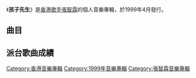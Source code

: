 {{Album infobox | <!-- See Wikipedia:WikiProject_Albums -->
| Name          = 孩子先生
| Type          = [[EP|EP]]
| Artist        = [[張智霖|張智霖]]
| Cover         = 
| Released      = 1999年4月
| Recorded      = 1998年－1999年
| Genre         = [[粵語流行音樂|粵語流行音樂]]
| Length        = 19:55
| Label         = [[百代唱片_(香港)|百代唱片]]
| Producer      = 
| Last album    = [[有沒有|有沒有]]<br>（1998年）
| This album    = '''孩子先生'''<br>（1999年）
| Next album    = [[至冧情歌集|至冧情歌集]]<br>（1999年）
}}

《'''孩子先生'''》是[[香港|香港]][[歌手|歌手]][[張智霖|張智霖]]的個人音樂專輯，於1999年4月發行。

==曲目==
{{Tracklist
| collapsed = 
| headline = 
| font_size = 
| total_length = 19:55

| all_producer = [[蔡一智|蔡一智]]

| extra_column =

| title1 = 一切從今天開始
| music1 = 
| lyrics1 = 
| arranger1 = 
| longnote1 = 
| length1 = 1:01

| title2 = 生生世世
| music2 = [[蔡一智|蔡一智]]
| lyrics2 = [[周禮茂|周禮茂]]
| arranger2 = [[王雙駿|王雙駿]]
| longnote2 = 
| length2 = 4:13

| title3 = 孩子先生
| music3 = [[張佳添|張佳添]]
| lyrics3 = [[黃偉文|黃偉文]]
| arranger3 = [[梁卓堃|梁卓堃]]
| longnote3 = 
| length3 = 3:00

| title4 = 生活習慣
| music4 = [[褚鎮東|褚鎮東]]<br>[[柳重言|柳重言]]
| lyrics4 = [[張美賢|張美賢]]
| arranger4 = [[陳嘉樂|陳嘉樂]]
| longnote4 = 
| length4 = 3:54

| title5 = 無味關懷
| music5 = [[周初晨|周初晨]]
| lyrics5 = [[林夕|林夕]]
| arranger5 = [[陳光榮|陳光榮]]
| longnote5 = 
| length5 = 3:44

| title6 = 日日夜夜生生世世
| music6 = 蔡一智
| lyrics6 = 
| arranger6 = 王雙駿
| longnote6 = 《生生世世》音樂版
| length6 = 4:01
}}

== 派台歌曲成績 ==


[[Category:香港音樂專輯|Category:香港音樂專輯]]
[[Category:1999年音樂專輯|Category:1999年音樂專輯]]
[[Category:張智霖音樂專輯|Category:張智霖音樂專輯]]
